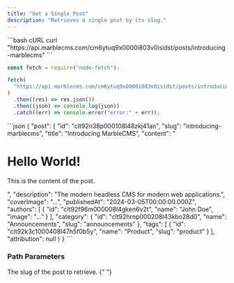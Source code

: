 ```yaml
---
title: "Get a Single Post"
description: "Retrieves a single post by its slug."
---
```


<RequestExample>
```bash cURL
curl "https://api.marblecms.com/cm6ytuq9x0000i803v0isidst/posts/introducing-marblecms"
```

```javascript Node.js
const fetch = require("node-fetch");

fetch(
  "https://api.marblecms.com/cm6ytuq9x0000i803v0isidst/posts/introducing-marblecms"
)
  .then((res) => res.json())
  .then((json) => console.log(json))
  .catch((err) => console.error("error:" + err));
```

</RequestExample>

<ResponseExample>
```json
{
  "post": {
    "id": "clt92n38p000108l48zkj41an",
    "slug": "introducing-marblecms",
    "title": "Introducing MarbleCMS",
    "content": "<h1>Hello World!</h1><p>This is the content of the post.</p>",
    "description": "The modern headless CMS for modern web applications.",
    "coverImage": "...",
    "publishedAt": "2024-03-05T00:00:00.000Z",
    "authors": [
      {
        "id": "clt92f96m000008l4gken6v2t",
        "name": "John Doe",
        "image": "..."
      }
    ],
    "category": {
      "id": "clt92hrnp000208l43kbo28d0",
      "name": "Announcements",
      "slug": "announcements"
    },
    "tags": [
      {
        "id": "clt92k3c1000408l47h5f0b5y",
        "name": "Product",
        "slug": "product"
      }
    ],
    "attribution": null
  }
}
```
</ResponseExample>

### Path Parameters

<ParamField path="slug" type="string" required>
  The slug of the post to retrieve.
</ParamField>{" "}
